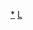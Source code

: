{{Navbox
|name = 古罗马
|title = [[古罗马]]
|image = [[File:Statue-Augustus white background.jpg|100px]]
|above = [[古罗马年表|年表]]
|listclass = hlist
|titlestyle = background: #EEDDAA;
|groupstyle = background: #EEDDAA;
|liststyle = padding: 0.25em 0em; line-height: 1.4em; 
|abovestyle = background: #EEDDAA;
|belowstyle = background: #EEDDAA;

|group1 = [[羅馬歷史|时期]]
|list1 =
* [[罗马的建立|建国]]
* [[罗马王政时代|君主制]]
* [[罗马共和国|共和国]]
* [[羅馬帝國|帝国]]
** [[元首制]]
** [[第一公民]]
** [[主宰制]]
** [[罗马帝国的衰落|衰落]]
* [[西羅馬帝國|西帝国]]
* [[拜占庭帝国|东帝国]] 

|group2 = [[拉丁语|语言]]
|list2style = background: transparent;
|list2 =
* {{le|拉丁语历史|History of Latin|拉丁语历史}}
* [[拉丁字母]]
* [[罗曼语族]]
* [[古體拉丁語]]
* [[古典拉丁語|古典]]
* [[通俗拉丁语|通俗]]
* [[晚期拉丁語|晚期]]
* [[中世纪拉丁语|中世纪]]
* [[文藝復興拉丁語|文艺复兴时期的拉丁语]]
* [[新拉丁语]]
* [[现代拉丁语]]
* [[教会拉丁语|教会]]

|group3 = [[罗马宪政|宪政]]
|list3 =
* {{le|罗马宪政史|History of the Roman Constitution|宪政史}}
* {{le|罗马王国宪政|Constitution of the Roman Kingdom|王国宪政}}
* {{le|罗马共和国宪政|Constitution of the Roman Republic|共和国宪政}}
* {{le|罗马帝国宪政|Constitution of the Roman Empire|帝国宪政}}
* {{le|晚期罗马帝国宪政|Constitution of the Late Roman Empire|晚期帝国宪政}}
* [[羅馬元老院|元老院]]
* [[罗马人民大会|人民代表会议]]
** [[区会议]]
** [[百人队会议]]
** [[平民會議]]
** [[部族会议]]）
* [[政務官 (羅馬)|政务官]]

|group4 = [[罗马法|法律]]
|list4 =
* [[十二铜表法]]
* [[祖宗大法]]
* [[罗马公民]]
* {{tsl|en|Auctoritas|準可}}
* [[帝权]]
* {{link-en|古罗马法律状况|Status in Roman legal system|法律状况}}
* {{tsl|en|Roman litigation|羅馬訴訟|诉讼}} 

|group5 = [[古羅馬政治|政府]]
|list5 =
* [[教廷]]
* {{tsl|en|Forum (Roman)|公共集会场所 (罗马)|公共集会场所}}
* [[晉升體系]]
* [[共治]]
* [[罗马皇帝|皇帝]]
* [[雷加圖斯|使者]]
* {{tsl|en|Dux|杜克斯|总督}}
* {{tsl|en|Officium (Ancient Rome)|羅馬職事|職事}}
* {{tsl|en|Prefect#Ancient_Rome|羅馬提督|提督}}
* {{tsl|en|Vicarius|代理官 (古羅馬)|代理官}}
* [[二十六人團]]
* [[刀斧手]]
* {{le|总司令 (古罗马)|Magister militum|总司令}}
* [[英白拉多|凯旋将军]]
* [[首席元老]]
* [[大祭司 (古罗马)|大祭司]]
* [[凯撒_(头衔)|凯撒]]
* [[奧古斯都 (稱號)|奥古斯都]]
* [[四帝共治制|四帝共治制]]
* [[罗马行省|行省]]
* [[罗马建城纪年]]

|group6 = [[政務官 (羅馬)|政务官]]
|list6style = background: transparent;
|list6 =

{{Navbox subgroups
|groupstyle = background: transparent;
|liststyle = padding: 0.1em 0; line-height: 1.4em; 
|oddstyle = background: #f7f7f7;
|evenstyle = background: transparent;

|group1 = 普通
|group1style = background: #f7f7f7;
|list1 = 
* [[保民官]]
* [[财务官]]
* [[市政官]]
* [[裁判官]]
* [[罗马执政官|执政官]]
* [[监察官]]
* {{tsl|en|Promagistrate|资深长官}}
* [[羅馬總督|总督]]
|group2 = 特别
|list2 = 
* [[独裁官]]
* [[骑士统领]]
* [[十人委員會]]
* {{le|執政護民官|Tribuni militum consulari potestate}}
* [[三頭政治]]
* [[罗马国王]]
* {{tsl|en|Interrex|臨時攝政者}} 
}}

|group7 = {{le|古罗马社会阶层|Social class in ancient Rome|社会阶层}}
|list7 =
* [[贵族 (古罗马)|贵族]]
* [[平民 (古羅馬)|平民]]
* {{le|古罗马的阶级斗争|Conflict of the Orders|阶级斗争}}
* [[平民脱离]]
* [[罗马骑士阶级]]
* {{tsl|en|Gens|古罗马家庭|家庭}}
* [[罗马会议|部族]]
* [[古罗马人命名习俗]]
* {{tsl|en|Women in ancient Rome|古羅馬婦女|妇女}}
* [[婚姻]]
* [[古罗马收养|收养]]
* [[古羅馬同性戀|同性戀]]
* {{tsl|en|Slavery in ancient Rome|古羅馬奴隸制|奴隶}}
* [[巴高達運動|巴高达]]

|group8 = [[古羅馬軍事|軍事]]
|list8 =
* [[古罗马军事史|军事史]]
** [[羅馬戰役史|战役史]]
** [[古罗马军事结构发展史|结构发展史]]
** {{le|古罗马军事科技史|Technological history of the Roman military|军事科技发展史}}
** {{le|古罗马军事政治史|Political history of the Roman military|军事政治史}}
* {{le|羅馬帝國邊境|Limes|边境}}
* {{le|罗马共和国军队的建立|Military establishment of the Roman Republic|军队的建立}}
* {{le|古罗马军队结构|Structural history of the Roman military|军队结构}}
* {{le|古罗马前沿和防御工事|Roman military frontiers and fortifications|前沿和防御工事}}
* [[古罗马兵营|兵营]]
* [[古羅馬軍隊戰略|战略]]
* {{le|古罗马军事工程|Roman military engineering|工程}}
* [[羅馬陸軍|陆军]]
** [[罗马军团|军团]]
** [[羅馬步兵戰術|步兵战术]]
** {{le|古罗马单兵装备|Roman military personal equipment|单兵装备}}
** [[古罗马攻城器械|攻城器械]]
* [[羅馬海軍|海军]]
* {{le|古罗马军事辅助设备|Auxiliaries (Roman military)|辅助设备}}
* {{le|罗马军队嘉奖与处罚|Roman military decorations and punishments|嘉奖与处罚}}

|group9 = [[古羅馬外交|对外关系]]
|list9 = 
* [[汉朝和罗马的关系|中国]]
* {{le|印度和罗马的关系|Indo-Roman relations|印度}}
* [[希伯尼亚与罗马的关系|爱尔兰]]
* {{le|Germanic-Roman contacts|Germanic-Roman contacts|北欧}}
* [[哥伦布时代前的跨大洋接触#罗马人|美洲]]
* [[爱利脱利亚海周航记|索马里]]
* {{le|European exploration of Africa|European exploration of Africa|撒哈拉以南非洲}}

|group10 = {{le|罗马经济|Roman economy|經濟}}
|list10 = 
* [[古羅馬農業|农场]]
* [[古羅馬農業|农业]]
* {{le|古罗马商业|Roman commerce|商业}}
* {{le|古罗马财政|Roman finance|财政}}
* [[古罗马货币|货币]]
* [[羅馬共和國貨幣|共和国货币]]
* [[羅馬帝國貨幣|帝国货币]] 

|group11 = [[古羅馬文化|文化]]
|list11 = 
* [[古罗马戏剧|戏剧]]
* [[古羅馬教育|教育]]
* [[古羅馬學校|学校]]
* [[古罗马文学|文学]]
* [[古羅馬藝術|艺术]]
* [[古羅馬音樂|音乐]]
* [[古羅馬建築|建筑]]
** [[古罗马神庙|神庙]]
** [[古罗马浴场|公共浴场]]
** {{le|露天圆形竞技场|Circus (building)}}
* [[古羅馬宗教|宗教]]
** {{le|古罗马丧葬|Roman funerals and burial|丧葬}}
** [[古羅馬宗教迫害|迫害]]
** [[帝王崇拜 (古羅馬)|帝王崇拜]]
* [[罗马神话|神话]]
* {{le|古罗马发式|Roman hairstyles|发式}}
* {{le|古罗马公共集会场所|Forum (Roman)|公共集会场所}}
* [[SPQR]]
* [[古羅馬服裝|服装]]
* [[古羅馬節日|节日]]
* [[古罗马与葡萄酒|葡萄酒]]
* {{le|古罗马卖淫业|Prostitution in ancient Rome|卖淫业}}
* {{le|古罗马时期的森林砍伐|Deforestation during the Roman period|森林砍伐}}
* [[羅馬化 (文化)|拉丁化]]
* [[古羅馬化妝品|化妆品]]
* [[古罗马饮食|飲食]]

|group12 = [[古罗马文学|作家]]
|list12 = 
* [[阿普列尤斯]]
* [[卡图卢斯]]
* [[西塞罗]]
* [[昆图斯·恩纽斯]]
* [[贺拉斯]]
* [[尤利烏斯·凱撒|凱撒]]
* [[尤维纳利斯]]
* [[蒂托·李维]]
* [[盧坎]]
* [[卢克莱修]]
* [[马提亚尔]]
* [[奥维德]]
* [[蓋厄斯·佩特羅尼烏斯·阿爾比特|佩特羅尼烏斯]]
* [[普劳图斯]]
* [[老普林尼]]
* [[小普林尼]]
* [[普罗佩提乌斯]]
* [[昆提利安]]
* [[撒路斯提乌斯|萨卢斯特]]
* [[塞內卡]]
* [[斯塔提乌斯]]
* [[苏埃托尼乌斯]]
* [[塔西陀]]
* [[泰伦提乌斯]]
* [[提布鲁斯]]
* [[馬庫斯·特倫提烏斯·瓦羅|瓦罗]]
* [[维吉尔]]
* [[维特鲁威]]

|group13 = {{tsl|en|Roman technology|古罗马科技|科技}}
|list13 = 
* [[罗马数字|数字]]
* [[羅馬算術|算术]]
* {{le|古罗马珠算|Roman abacus|珠算}}
* {{le|古罗马土木工程|Roman engineering|土木工程}}
* {{le|古罗马军事工程|Roman military engineering|军事工程}}
* {{le|古罗马军事技术|Technological history of the Roman military|军事技术}}
* [[羅馬道路|道路]]
* [[羅馬橋樑|桥梁]]
* {{le|古罗马渡槽|Roman aqueducts|渡槽}}
* {{le|古罗马冶金|Roman metallurgy|冶金}}
* {{le|古罗马混凝土|Roman concrete|混凝土}}
* [[古羅馬衛生|卫生]] 

|group14 = {{tsl|en|Category:Ancient Rome-related lists|Category:古罗马列表|列表}}
|list14 = 
* {{le|古罗马主题列表|List of topics related to ancient Rome|主题}}
* [[罗马战争列表|战争]]
* [[罗马战役列表|战役]]
* [[:Category:古罗马将领|将军]]
* [[:Category:罗马军团|军团]]
* [[罗马皇帝列表|皇帝]]
* [[古罗马政治机构|机构]]
* [[古罗马法律列表|法律]]
* [[罗马共和国执政官列表|执政官]]
* {{le|古罗马杰出女性列表|List of Roman women|杰出女性}}

|below = [[Template:中世紀|古罗马主题]]<div style="float: left;"> « {{smaller|[[史前欧洲]]}}</div><div style="float:right;">{{smaller|[[Template:中世紀|中世纪]]}} »
}}<noinclude>

{{collapsible option |statename = optional}}

[[Category:古羅馬|*]]
[[Category:古罗马导航模板| ]]
[[Category:地區國家主題模板|L]]
</noinclude>